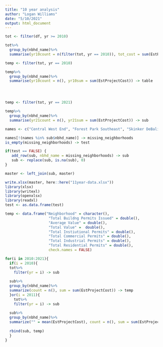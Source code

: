 ```yaml
---
title: "10 year analysis"
author: "Logan Williams"
date: "5/10/2021"
output: html_document
---
```


```r

tot <- filter(df, yr >= 2010)

tot%>%
  group_by(nbhd_name)%>%
  summarise(yr10count = n(filter(tot, yr == 2010)), tot_cost = sum(EstProjectCost))-> test

temp <- filter(tot, yr == 2010)

temp%>%
  group_by(nbhd_name)%>%
  summarise(yr10count = n(), yr10sum = sum(EstProjectCost)) -> table




temp <- filter(tot, yr == 2021)

temp%>%
  group_by(nbhd_name)%>%
  summarise(yr21count = n(), yr21sum = sum(EstProjectCost)) -> sub

names <- c("Central West End", "Forest Park Southeast", "Skinker DeBaliviere", "DeBaliviere Place", "West End", "Visitation Park", "Academy", "Fountain Park", "Lewis Place", "Vandeventer")

names[!(names %in% sub$nbhd_name)] -> missing_neighborhoods
is_empty(missing_neighborhoods) -> test

if(test == FALSE) {
   add_row(sub, nbhd_name = missing_neighborhoods) -> sub
   sub <- replace(sub, is.na(sub), 0)
}

master <- left_join(sub, master)

write.xlsx(master, here::here("11year-data.xlsx"))
library(xlsx)
library(writexl)
library(openxlsx)
library(readxl)
test <- as.data.frame(test)

temp <- data.frame("Neighborhood" = character(),
                    "Total Buildng Permits Issued" = double(),
                    "Average Value" = double(),
                    "Total Value" =  double(),
                    "Total Instiutional Permits" = double(),
                    "Total Commercial Permits" = double(),
                    "Total Industrial Permits" = double(),
                    "Total Residential Permits" = double(),
                    check.names = FALSE)

for(i in 2010:2021){
  if(i = 2010){
  tot%>%
    filter(yr = i) -> sub
  
  sub%>%
  group_by(nbhd_name)%>%
  summarize(count = n(), sum = sum(EstProjectCost)) -> temp
  }or(i = 2011){
    tot%>%
    filter(yr = i) -> sub
  
  sub%>%
  group_by(nbhd_name)%>%
  summarize("" = mean(EstProjectCost), count = n(), sum = sum(EstProjectCost)) -> sub
  
  rbind(sub, temp)
  }
}
```


